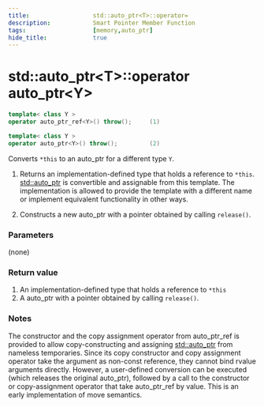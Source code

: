 ```yaml
---
title:                  std::auto_ptr<T>::operator=
description:            Smart Pointer Member Function
tags:                   [memory,auto_ptr]
hide_title:             true
---
```


# std::auto_ptr&lt;T>::operator auto_ptr&lt;Y>


```cpp title="Deprecated in C++11, Removed in C++17"
template< class Y >
operator auto_ptr_ref<Y>() throw();     (1)	

template< class Y >
operator auto_ptr<Y>() throw();         (2)	
```

Converts `*this` to an auto_ptr for a different type `Y`.

1) Returns an implementation-defined type that holds a reference to `*this`. [std::auto_ptr](../auto_ptr) is convertible and assignable from this template. 
The implementation is allowed to provide the template with a different name or implement equivalent functionality in other ways.

2) Constructs a new auto_ptr with a pointer obtained by calling `release()`.

### Parameters
(none)

### Return value

1) An implementation-defined type that holds a reference to `*this`
2) A auto_ptr with a pointer obtained by calling `release()`.

### Notes
The constructor and the copy assignment operator from auto_ptr_ref is provided to allow copy-constructing and assigning [std::auto_ptr](../auto_ptr) from nameless temporaries. 
Since its copy constructor and copy assignment operator take the argument as non-const reference, they cannot bind rvalue arguments directly. 
However, a user-defined conversion can be executed (which releases the original auto_ptr), followed by a call to the constructor or copy-assignment operator that 
take auto_ptr_ref by value. This is an early implementation of move semantics.
